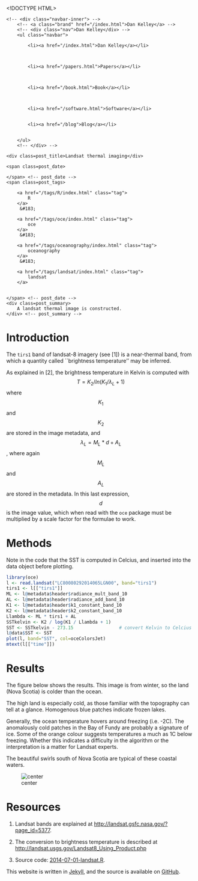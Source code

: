 <!DOCTYPE HTML>
<html>
<head>
<link rel='stylesheet' type='text/css' href='/css/syntax.css' />
<link rel='stylesheet' type='text/css' href='/css/style.css' />
<meta charset="UTF-8">
<title>Landsat thermal imaging</title>
</head>

<body>
<div class="navbar">
    <!-- <div class="navbar-inner"> -->
        <!-- <a class="brand" href="/index.html">Dan Kelley</a> -->
        <!-- <div class="nav">Dan Kelley</div> -->
        <ul class="navbar">
            
            <li><a href="/index.html">Dan Kelley</a></li>
            

            
            <li><a href="/papers.html">Papers</a></li>
            

            
            <li><a href="/book.html">Book</a></li>
            

            
            <li><a href="/software.html">Software</a></li>
            
            
            <li><a href="/blog">Blog</a></li>
            

        </ul>
        <!-- </div> -->
</div>

<div id="content">
    
<script type="text/javascript" src="http://cdn.mathjax.org/mathjax/latest/MathJax.js?config=TeX-AMS-MML_HTMLorMML"> </script>





<!-- <div class="span8"> -->

<div class=topnav>

<!-- | <a href='/blog'>Home</a> | -->

</div> <!-- topnav -->


<div class="page-header">

    <div class=post_title>Landsat thermal imaging</div>
<!-- </div> --> <!-- span8 -->

<!-- <div class="span4"> -->

<div class=slug>
    <span class=post_date>
        
    </span> <!-- post_date -->
    <span class=post_tags>
        
        <a href="/tags/R/index.html" class="tag">
            R
        </a>
         &#183; 
        
        <a href="/tags/oce/index.html" class="tag">
            oce
        </a>
         &#183; 
        
        <a href="/tags/oceanography/index.html" class="tag">
            oceanography
        </a>
         &#183; 
        
        <a href="/tags/landsat/index.html" class="tag">
            landsat
        </a>
        
        
    </span> <!-- post_date -->
    <div class=post_summary>
        A landsat thermal image is constructed.
    </div> <!-- post_summary -->
</div> <!-- slug -->

<!-- </div> -->
<!-- span4 -->
</div> <!-- page-header -->



# Introduction

The ``tirs1`` band of landsat-8 imagery (see [1]) is a near-thermal band, from which a quantity called ``brightness temperature'' may be inferred.

As explained in [2], the brightness temperature in Kelvin is computed with $$T=K_2 / ln(K_1/\lambda_L + 1)$$ where $$K_1$$ and $$K_2$$ are stored in the image metadata, and $$\lambda_L=M_L*d+A_L$$, where again $$M_L$$ and $$A_L$$ are stored in the metadata.  In this last expression, $$d$$ is the image value, which when read with the ``oce`` package must be multiplied by a scale factor for the formulae to work.

# Methods

Note in the code that the SST is computed in Celcius, and inserted into the data object before plotting.

```r
library(oce)
l <- read.landsat("LC80080292014065LGN00", band="tirs1")
tirs1 <- l[["tirs1"]]
ML <- l@metadata$header$radiance_mult_band_10
AL <- l@metadata$header$radiance_add_band_10
K1 <- l@metadata$header$k1_constant_band_10
K2 <- l@metadata$header$k2_constant_band_10
Llambda <- ML * tirs1 + AL
SSTkelvin <- K2 / log(K1 / Llambda + 1)
SST <- SSTkelvin - 273.15                 # convert Kelvin to Celcius
l@data$SST <- SST
plot(l, band="SST", col=oceColorsJet)
mtext(l[["time"]])
```

# Results

The figure below shows the results.  This image is from winter, so the land (Nova Scotia) is colder than the ocean.  

The high land is especially cold, as those familiar with the topography can tell at a glance.  Homogenous blue patches indicate frozen lakes.  

Generally, the ocean temperature hovers around freezing (i.e. -2C).  The anomalously cold patches in the Bay of Fundy are probably a signature of ice.  Some of the orange colour suggests temperatures a much as 1C below freezing.  Whether this indicates a difficulty in the algorithm or the interpretation is a matter for Landsat experts.

The beautiful swirls south of Nova Scotia are typical of these coastal waters.

![center](http://dankelley.github.io/figs/2014-07-01-landsat.png) 

# Resources

1. Landsat bands are explained at [http://landsat.gsfc.nasa.gov/?page_id=5377](http://landsat.gsfc.nasa.gov/?page_id=5377).

2. The conversion to brightness temperature is described at [http://landsat.usgs.gov/Landsat8_Using_Product.php](http://landsat.usgs.gov/Landsat8_Using_Product.php)

3. Source code: [2014-07-01-landsat.R](/assets/2014-07-01-landsat.R).





</div>

<p class="footnote">This website is written in <a
href="http://jekyllrb.com">Jekyll</a>, and the source is available on <a
href="https://github.com/dankelley/dankelley.github.io">GitHub</a>.</p>

</body>
</html>

